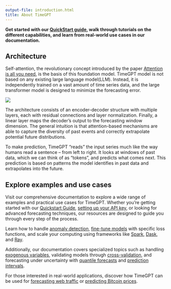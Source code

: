 ```yaml
---
output-file: introduction.html
title: About TimeGPT
---
```



**Get started with our [QuickStart
guide](https://docs.nixtla.io/docs/getting-started-timegpt_quickstart),
walk through tutorials on the different capabilities, and learn from
real-world use cases in our documentation.**

## Architecture

Self-attention, the revolutionary concept introduced by the paper
[Attention is all you need](https://arxiv.org/abs/1706.03762), is the
basis of this foundation model. TimeGPT model is not based on any
existing large language model(LLM). Instead, it is independently trained
on a vast amount of time series data, and the large transformer model is
designed to minimize the forecasting error.

<img src="../../img/timegpt_archi.png">

The architecture consists of an encoder-decoder structure with multiple
layers, each with residual connections and layer normalization. Finally,
a linear layer maps the decoder’s output to the forecasting window
dimension. The general intuition is that attention-based mechanisms are
able to capture the diversity of past events and correctly extrapolate
potential future distributions.

To make prediction, TimeGPT “reads” the input series much like the way
humans read a sentence – from left to right. It looks at windows of past
data, which we can think of as “tokens”, and predicts what comes next.
This prediction is based on patterns the model identifies in past data
and extrapolates into the future.

## Explore examples and use cases

Visit our comprehensive documentation to explore a wide range of
examples and practical use cases for TimeGPT. Whether you’re getting
started with our [Quickstart
Guide](https://docs.nixtla.io/docs/getting-started-timegpt_quickstart),
[setting up your API
key](https://docs.nixtla.io/docs/getting-started-setting_up_your_api_key),
or looking for advanced forecasting techniques, our resources are
designed to guide you through every step of the process.

Learn how to handle [anomaly
detection](https://docs.nixtla.io/docs/capabilities-anomaly-detection-quickstart),
[fine-tune
models](https://docs.nixtla.io/docs/tutorials-fine_tuning_with_a_specific_loss_function)
with specific loss functions, and scale your computing using frameworks
like [Spark](https://docs.nixtla.io/docs/tutorials-spark),
[Dask](https://docs.nixtla.io/docs/tutorials-dask), and
[Ray](https://docs.nixtla.io/docs/tutorials-ray).

Additionally, our documentation covers specialized topics such as
handling [exogenous
variables](https://docs.nixtla.io/docs/tutorials-exogenous_variables),
validating models through
[cross-validation](https://docs.nixtla.io/docs/tutorials-cross_validation),
and forecasting under uncertainty with [quantile
forecasts](https://docs.nixtla.io/docs/tutorials-quantile_forecasts) and
[prediction
intervals](https://docs.nixtla.io/docs/tutorials-prediction_intervals).

For those interested in real-world applications, discover how TimeGPT
can be used for [forecasting web
traffic](https://docs.nixtla.io/docs/use-cases-forecasting_web_traffic)
or [predicting Bitcoin
prices](https://docs.nixtla.io/docs/use-cases-bitcoin_price_prediction).

